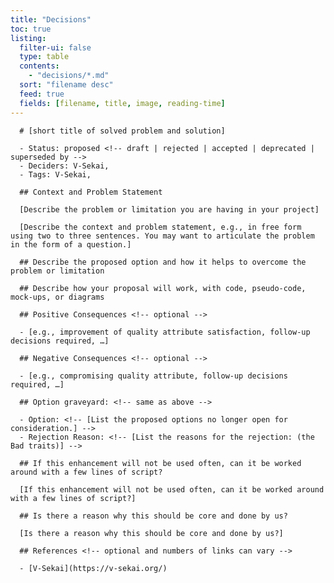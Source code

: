 ```yaml
---
title: "Decisions"
toc: true
listing:
  filter-ui: false
  type: table
  contents:
    - "decisions/*.md"
  sort: "filename desc"
  feed: true
  fields: [filename, title, image, reading-time]
---
```

      # [short title of solved problem and solution]

      - Status: proposed <!-- draft | rejected | accepted | deprecated | superseded by -->
      - Deciders: V-Sekai,
      - Tags: V-Sekai,

      ## Context and Problem Statement

      [Describe the problem or limitation you are having in your project]

      [Describe the context and problem statement, e.g., in free form using two to three sentences. You may want to articulate the problem in the form of a question.]

      ## Describe the proposed option and how it helps to overcome the problem or limitation

      ## Describe how your proposal will work, with code, pseudo-code, mock-ups, or diagrams

      ## Positive Consequences <!-- optional -->

      - [e.g., improvement of quality attribute satisfaction, follow-up decisions required, …]

      ## Negative Consequences <!-- optional -->

      - [e.g., compromising quality attribute, follow-up decisions required, …]

      ## Option graveyard: <!-- same as above -->

      - Option: <!-- [List the proposed options no longer open for consideration.] -->
      - Rejection Reason: <!-- [List the reasons for the rejection: (the Bad traits)] -->

      ## If this enhancement will not be used often, can it be worked around with a few lines of script?

      [If this enhancement will not be used often, can it be worked around with a few lines of script?]

      ## Is there a reason why this should be core and done by us?

      [Is there a reason why this should be core and done by us?]

      ## References <!-- optional and numbers of links can vary -->

      - [V-Sekai](https://v-sekai.org/)
